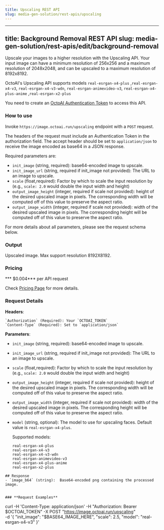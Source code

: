 ```yaml
---
title: Upscaling REST API
slug: media-gen-solution/rest-apis/upscaling
---
```


---
title: Background Removal REST API
slug: media-gen-solution/rest-apis/edit/background-removal
---

Upscale your images to a higher resolution with the Upscaling API. Your input image can have a minimum resolution of 256x256 and a maximum resolution of 2048x2048, and can be upscaled to a maximum resolution of 8192x8192.                                                                                              

OctoAI's Upscaling API supports models `real-esrgan-x4-plus` ,`real-esrgan-x4-v3`, `real-esrgan-x4-v3-wdn`, `real-esrgan-animevideo-v3`, `real-esrgan-x4-plus-anime` ,`real-esrgan-x2-plus`

You need to create an [OctoAI Authentication Token](getting-started/how-to-create-octoai-access-token) to access this API.

### **How to use**

Invoke `https://image.octoai.run/upscaling` endpoint with a `POST` request.

The headers of the request must include an Authentication Token in the authorization field. The accept header should be set to `application/json` to receive the image encoded as base64 in a JSON response.

Required parameters are:
  - `init_image` (string, required):  base64-encoded image to upscale. 
  - `init_image_url` (string, required if init_image not provided): The URL to an image to upscale.
  - `scale` (float,required): Factor by which to scale the input resolution by (e.g., `scale: 2.0` would double the input width and height)  
  - `output_image_height` (integer, required if scale not provided): height of the desired upscaled image in pixels. The corresponding width will be computed off of this value to preserve the aspect ratio.  
  - `output_image_width` (integer, required if scale not provided): width of the desired upscaled image in pixels. The corresponding height will be computed off of this value to preserve the aspect ratio.

<Note>
    For more details about all parameters, please see the request schema below.
</Note>


### **Output**

Upscaled image. Max support resolution 8192X8192.

### **Pricing**

*** $0.004*** per API request

Check [Pricing Page](https://octo.ai/docs/getting-started/pricing-and-billing) for more details.

### **Request Details**

  **Headers**: 

    `Authorization` (Required): Your `OCTOAI_TOKEN`  
    `Content-Type` (Required): Set to `application/json`

  **Parameters**: 

  - `init_image` (string, required):  base64-encoded image to upscale. 
  - `init_image_url` (string, required if init_image not provided): The URL to an image to upscale.
  - `scale` (float,required): Factor by which to scale the input resolution by (e.g., `scale: 2.0` would double the input width and height)  
  - `output_image_height` (integer, required if scale not provided): height of the desired upscaled image in pixels. The corresponding width will be computed off of this value to preserve the aspect ratio.  
  - `output_image_width` (integer, required if scale not provided): width of the desired upscaled image in pixels. The corresponding height will be computed off of this value to preserve the aspect ratio.
  - `model` (string, optional): The model to use for upscaling faces. Default value is `real-esrgan-x4-plus`. 
  
    Supported models:  
      ```
      real-esrgan-x4-plus
      real-esrgan-x4-v3
      real-esrgan-x4-v3-wdn
      real-esrgan-animevideo-v3 
      real-esrgan-x4-plus-anime
      real-esrgan-x2-plus
  ```
## Response
  - `image_b64` (string):  Base64-encoded png containing the processed image.


### **Request Examples**
```
curl -H 'Content-Type: application/json' -H "Authorization: Bearer $OCTOAI_TOKEN" -X POST "https://image.octoai.run/upscaling" \
    -d '{
        "init_image": "$BASE64_IMAGE_HERE",
        "scale": 2.5,
        "model": "real-esrgan-x4-v3"
    }'
```


